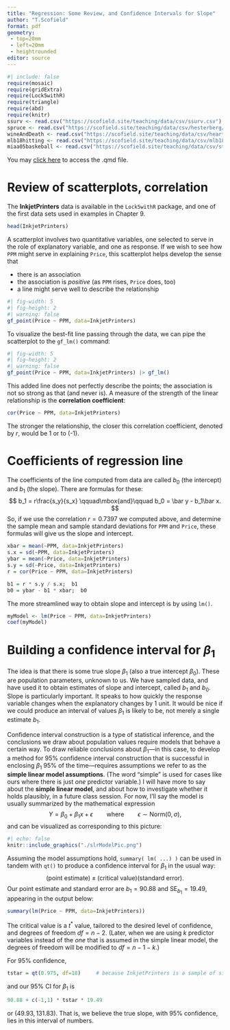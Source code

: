 ```yaml
---
title: "Regression: Some Review, and Confidence Intervals for Slope"
author: "T.Scofield"
format: pdf
geometry:
 - top=20mm
 - left=20mm
 - heightrounded
editor: source
---
```


```r
#| include: false
require(mosaic)
require(gridExtra)
require(Lock5withR)
require(triangle)
require(abd)
require(knitr)
ssurv <- read.csv("https://scofield.site/teaching/data/csv/ssurv.csv")
spruce <- read.csv("https://scofield.site/teaching/data/csv/hesterberg/Spruce.csv")
wineAndDeath <- read.csv("https://scofield.site/teaching/data/csv/heartDiseaseDeathsAndWine.csv")
mlb18hitting <- read.csv("https://scofield.site/teaching/data/csv/mlb18abEligible.csv")
miaa05baskeball <- read.csv("https://scofield.site/teaching/data/csv/stob/miaa05.csv")
```

You may [click here](https://scofield.site/courses/s145/examples/regressionInferenceFirstLook.qmd) to access the .qmd file.


# Review of scatterplots, correlation

The **InkjetPrinters** data is available in the `Lock5withR` package, and
one of the first data sets used in examples in Chapter 9.
```r
head(InkjetPrinters)
```
A scatterplot involves two quantitative variables, one selected to serve
in the role of explanatory variable, and one as response.  If we wish to
see how `PPM` might serve in explaining `Price`, this scatterplot helps
develop the sense that

 * there is an association
 * the association is *positive* (as `PPM` rises, `Price` does, too)
 * a line might serve well to describe the relationship
 
```r
#| fig-width: 5
#| fig-height: 2
#| warning: false
gf_point(Price ~ PPM, data=InkjetPrinters)
```

To visualize the best-fit line passing through the data, we can pipe
the scatterplot to the `gf_lm()` command:
```r
#| fig-width: 5
#| fig-height: 2
#| warning: false
gf_point(Price ~ PPM, data=InkjetPrinters) |> gf_lm()
```

This added line does not perfectly describe the points; the association
is not so strong as that (and never is).  A measure of the strength of
the linear relationship is the **correlation coefficient**:
```r
cor(Price ~ PPM, data=InkjetPrinters)
```
The stronger the relationship, the closer this correlation coefficient,
denoted by $r$, would be 1 or to (-1).

# Coefficients of regression line

The coefficients of the line computed from data are called $b_0$ (the
intercept) and $b_1$ (the slope).  There are formulas for these:
$$ b_1 = r\frac{s_y}{s_x} \qquad\mbox{and}\qquad b_0 = \bar y - b_1\bar x. $$
So, if we use the correlation $r=0.7397$ we computed above, and determine
the sample mean and sample standard deviations for `PPM` and `Price`, these
formulas will give us the slope and intercept.
```r
xbar = mean(~PPM, data=InkjetPrinters)
s.x = sd(~PPM, data=InkjetPrinters)
ybar = mean(~Price, data=InkjetPrinters)
s.y = sd(~Price, data=InkjetPrinters)
r = cor(Price ~ PPM, data=InkjetPrinters)

b1 = r * s.y / s.x;  b1
b0 = ybar - b1 * xbar;  b0
```

The more streamlined way to obtain slope and intercept is by using `lm()`.
```r
myModel <- lm(Price ~ PPM, data=InkjetPrinters)
coef(myModel)
```

# Building a confidence interval for $\beta_1$

The idea is that there is some true slope $\beta_1$ (also a true intercept
$\beta_0$).  These are population parameters, unknown to us.  We have sampled
data, and have used it to obtain estimates of slope and intercept, called
$b_1$ and $b_0$.  Slope is particularly important.  It speaks to how quickly
the response variable changes when the explanatory changes by 1 unit.  It
would be nice if we could produce an interval of values $\beta_1$ is likely
to be, not merely a single estimate $b_1$.

Confidence interval construction is a type of statistical inference, and the
conclusions we draw about population values require models that behave a
certain way.  To draw reliable conclusions about $\beta_1$---in this case,
to develop a method for 95% confidence interval construction that is
successful in enclosing $\beta_1$ 95% of the time---requires assumptions
we refer to as the **simple linear model assumptions**.  (The word "simple"
is used for cases like ours where there is just *one* predictor variable.)
I will have more to say about the **simple linear model**, and about how
to investigate whether it holds plausibly, in a future class session.  For
now, I'll say the model is usually summarized by the mathematical expression
$$ Y = \beta_0 + \beta_1 x + \epsilon \qquad\mbox{where}\qquad
  \epsilon \sim \mbox{Norm}(0, \sigma), $$
and can be visualized as corresponding to this picture:

```r
#| echo: false
knitr::include_graphics("./slrModelPic.png")
```

Assuming the model assumptions hold, `summary( lm( ...) )` can be used in
tandem with `qt()` to produce a confidence interval for $\beta_1$ in the
usual way:
$$ \mbox{(point estimate)} \pm \mbox{(critical value)(standard error)}. $$
Our point estimate and standard error are $b_1 = 90.88$ and SE$_{b_1}
= 19.49$, appearing in the output below:
```r
summary(lm(Price ~ PPM, data=InkjetPrinters))
```

The critical value is a $t^\ast$ value, tailored to the desired level
of confidence, and degrees of freedom $df = n-2$.  (Later, when we are
using $k$ predictor variables instead of the *one* that is assumed in
the simple linear model, the degrees of freedom will be modified to
$df = n - 1 - k$.)

For 95% confidence,
```r
tstar = qt(0.975, df=18)     # because InkjetPrinters is a sample of size n=20
```
and our 95% CI for $\beta_1$ is
```r
90.88 + c(-1,1) * tstar * 19.49
```
or $(49.93, 131.83)$.  That is, we believe the true slope, with 95%
confidence, lies in this interval of numbers.
